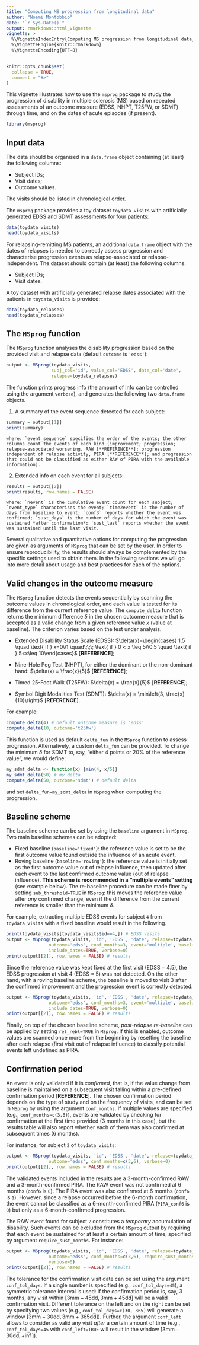 ```yaml
---
title: "Computing MS progression from longitudinal data"
author: "Noemi Montobbio"
date: "`r Sys.Date()`"
output: rmarkdown::html_vignette
vignette: >
  %\VignetteIndexEntry{Computing MS progression from longitudinal data}
  %\VignetteEngine{knitr::rmarkdown}
  %\VignetteEncoding{UTF-8}
---
```


```r
knitr::opts_chunk$set(
  collapse = TRUE,
  comment = "#>"
)
```

This vignette illustrates how to use the `msprog` package to study the progression of disability in multiple sclerosis (MS) based on repeated assessments of an outcome measure (EDSS, NHPT, T25FW, or SDMT) through time, and on the dates of acute episodes (if present).

```r
library(msprog)
```

## Input data

The data should be organised in a `data.frame` object containing (at least) the following columns:

* Subject IDs;
* Visit dates;
* Outcome values.

The visits should be listed in chronological order.

The `msprog` package provides a toy dataset `toydata_visits` with artificially generated EDSS and SDMT assessments for four patients:
```r
data(toydata_visits)
head(toydata_visits)
```

For relapsing-remitting MS patients, an additional `data.frame` object with the dates of relapses is needed to correctly assess progression and characterise progression events as relapse-associated or relapse-independent. The dataset should contain (at least) the following columns:

* Subject IDs;
* Visit dates.

A toy dataset with artificially generated relapse dates associated with the patients in `toydata_visits` is provided:
```r
data(toydata_relapses)
head(toydata_relapses)
```

## The `MSprog` function

The `MSprog` function analyses the disability progression based on the provided visit and relapse data (default `outcome` is `'edss'`):
```r
output <- MSprog(toydata_visits, 
                 subj_col='id', value_col='EDSS', date_col='date', 
                 relapse=toydata_relapses)
```
The function prints progress info (the amount of info can be controlled using the argument `verbose`), and generates the following two `data.frame` objects.

1. A summary of the event sequence detected for each subject:
```r
summary = output[[1]]
print(summary)
```
    where: `event_sequence` specifies the order of the events; the other columns count the events of each kind (improvement; progression; relapse-associated worsening, RAW [**REFERENCE**]; progression independent of relapse activity, PIRA [**REFERENCE**]; and progression that could not be classified as either RAW of PIRA with the available information).

2. Extended info on each event for all subjects:
```r
results = output[[2]]
print(results, row.names = FALSE)
```
    where: `nevent` is the cumulative event count for each subject; `event_type` characterises the event; `time2event` is the number of days from baseline to event; `conf3` reports whether the event was confirmed; `sust_days` is the number of days for which the event was sustained *after confirmation*; `sust_last` reports whether the event was sustained until the last visit.

Several qualitative and quantitative options for computing the progression are given as arguments of `MSprog` that can be set by the user. In order to ensure reproducibility, the results should always be complemented by the specific settings used to obtain them. In the following sections we will go into more detail about usage and best practices for each of the options.

## Valid changes in the outcome measure

The `MSprog` function detects the events sequentially by scanning the outcome values in chronological order, and each value is tested for its difference from the current reference value. The `compute_delta` function returns the minimum difference $\delta$ in the chosen outcome measure that is accepted as a valid change from a given reference value $x$ (value at baseline). The criterion varies based on the test under analysis.

* Extended Disability Status Scale (EDSS): $\delta(x)=\begin{cases} 1.5 \quad \text{ if } x=0\\1 \quad\;\;\; \text{ if } 0 < x \leq 5\\0.5 \quad \text{ if } 5<x\leq 10\end{cases}$ [**REFERENCE**];

* Nine-Hole Peg Test (NHPT), for either the dominant or the non-dominant hand: $\delta(x) = \frac{x}{5}$ [**REFERENCE**];

* Timed 25-Foot Walk (T25FW): $\delta(x) = \frac{x}{5}$ [**REFERENCE**];

* Symbol Digit Modalities Test (SDMT): $\delta(x) = \min\left(3, \frac{x}{10}\right)$ [**REFERENCE**].

For example:
```r
compute_delta(4) # default outcome measure is 'edss'
compute_delta(10, outcome='t25fw')
```

This function is used as default `delta_fun` in the `MSprog` function to assess progression. Alternatively, a custom `delta_fun` can be provided. To change the minimum $\delta$ for SDMT to, say, "either 4 points or 20% of the reference value", we would define:
```r
my_sdmt_delta <- function(x) {min(4, x/5)}
my_sdmt_delta(50) # my delta
compute_delta(50, outcome='sdmt') # default delta
```
and set `delta_fun=my_sdmt_delta` in `MSprog` when computing the progression.

## Baseline scheme

The baseline scheme can be set by using the `baseline` argument in `MSprog`. Two main baseline schemes can be adopted:

* Fixed baseline (`baseline='fixed'`): the reference value is set to be the first outcome value found outside the influence of an acute event.
* Roving baseline (`baseline='roving'`): the reference value is initially set as the first outcome value out of relapse influence, then updated after each event to the last confirmed outcome value (out of relapse influence). **This scheme is recommended in a "multiple events" setting** (see example below). The re-baseline procedure can be made finer by setting `sub_threshold=TRUE` in `MSprog`: this moves the reference value after *any* confirmed change, even if the difference from the current reference is smaller than the minimum $\delta$.

For example, extracting multiple EDSS events for subject `4` from `toydata_visits` with a fixed baseline would result in the following.
```r
print(toydata_visits[toydata_visits$id==4,]) # EDSS visits
output <- MSprog(toydata_visits, 'id', 'EDSS', 'date', relapse=toydata_relapses, subjects=4,
                outcome='edss', conf_months=3, event='multiple', baseline='fixed', 
                include_dates=TRUE, verbose=0)
print(output[[2]], row.names = FALSE) # results
```
Since the reference value was kept fixed at the first visit (EDSS = 4.5), the EDSS progression at visit 4 (EDSS = 5) was not detected. On the other hand, with a roving baseline scheme, the baseline is moved to visit 3 after the confirmed improvement and the progression event is correctly detected:
```r
output <- MSprog(toydata_visits, 'id', 'EDSS', 'date', relapse=toydata_relapses, subjects=4,
                outcome='edss', conf_months=3, event='multiple', baseline='roving', 
                include_dates=TRUE, verbose=0)
print(output[[2]], row.names = FALSE) # results
```


Finally, on top of the chosen baseline scheme, *post-relapse re-baseline* can be applied by setting `rel_rebl=TRUE` in `MSprog`. If this is enabled, outcome values are scanned once more from the beginning by resetting the baseline after each relapse (first visit out of relapse influence) to classify potential events left undefined as PIRA.


## Confirmation period

An event is only validated if it is *confirmed*, that is, if the value change from baseline is maintained on a subsequent visit falling within a pre-defined confirmation period  [**REFERENCE**]. The chosen confirmation period depends on the type of study and on the frequency of visits, and can be set in `MSprog` by using the argument `conf_months`. If multiple values are specified (e.g., `conf_months=c(3,6)`), events are validated by checking for confirmation at the first time provided (3 months in this case), but the results table will also report whether each of them was also confirmed at subsequent times (6 months).

For instance, for subject `2` of `toydata_visits`:
```r
output <- MSprog(toydata_visits, 'id', 'EDSS', 'date', relapse=toydata_relapses, subjects=2,
                outcome='edss', conf_months=c(3,6), verbose=0)
print(output[[2]], row.names = FALSE) # results
```
The validated events included in the results are a 3-month-confirmed RAW and a 3-month-confirmed PIRA. The RAW event was not confirmed at 6 months (`conf6` is `0`). The PIRA event was also confirmed at 6 months (`conf6` is `1`). However, since a relapse occurred before the 6-month confirmation, the event cannot be classified as a 6-month-confirmed PIRA (`PIRA_conf6` is `0`) but only as a 6-month-confirmed progression.

The RAW event found for subject `2` constitutes a *temporary* accumulation of disability. Such events can be excluded from the `MSprog` output by requiring that each event be sustained for at least a certain amount of time, specified by argument `require_sust_months`. For instance:
```r
output <- MSprog(toydata_visits, 'id', 'EDSS', 'date', relapse=toydata_relapses, subjects=2,
                outcome='edss', conf_months=c(3,6), require_sust_months=6,
                verbose=0)
print(output[[2]], row.names = FALSE) # results
```

The tolerance for the confirmation visit date can be set using the argument `conf_tol_days`. If a single number is specified (e.g., `conf_tol_days=45`), a symmetric tolerance interval is used: if the confirmation period is, say, 3 months, any visit within $[3\text{mm} - 45\text{dd}, 3\text{mm} + 45\text{dd}]$ will be a valid confirmation visit. Different tolerance on the left and on the right can be set by specifying two values (e.g., `conf_tol_days=c(30, 365)` will generate a window $[3\text{mm} - 30\text{dd}, 3\text{mm} + 365\text{dd}]$). Further, the argument `conf_left` allows to consider as valid any visit *after* a certain amount of time (e.g., `conf_tol_days=45` with `conf_left=TRUE` will result in the window $[3\text{mm} - 30\text{dd}, +\inf]$).


